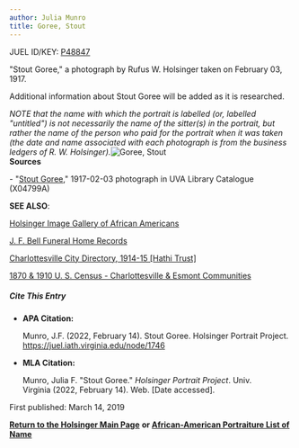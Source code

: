 ```yaml
---
author: Julia Munro
title: Goree, Stout
---
```

JUEL ID/KEY: [P48847](http://juel.iath.virginia.edu/public_person?person=48847 "P48847")

"Stout Goree," a photograph by Rufus W. Holsinger taken on February 03, 1917.

Additional information about Stout Goree will be added as it is researched.

_NOTE that the name with which the portrait is labelled (or, labelled "untitled") is not necessarily the name of the sitter(s) in the portrait, but rather the name of the person who paid for the portrait when it was taken (the date and name associated with each photograph is from the business ledgers of R. W. Holsinger)._![Goree, Stout](https://iiif.lib.virginia.edu/iiif/uva-lib:1045031/full/1000,1337/0/default.jpg "Goree, Stout")    
**Sources**

\- "[Stout Goree](https://search.lib.virginia.edu/catalog/uva-lib:1045031#?c=0&m=0&s=0&cv=0&xywh=452%2C603%2C1986%2C1472 "Goree, Stout")," 1917-02-03 photograph in UVA Library Catalogue (X04799A) 

**SEE ALSO**:

[Holsinger Image Gallery of African Americans](http://rwholsingerphotos.org/images.php "Holsinger Image Gallery of African Americans")

[J. F. Bell Funeral Home Records](http://www2.vcdh.virginia.edu/afam/raceandplace/perl_scripts/funeral_search.html "J. F. Bell Funeral Home Database")

[Charlottesville City Directory, 1914-15 \[Hathi Trust\]](https://catalog.hathitrust.org/Record/101954103 "Charlottesville City Directory, 1914-15") 

[1870 & 1910 U. S. Census - Charlottesville & Esmont Communities](http://www2.vcdh.virginia.edu/afam/raceandplace/census/search_both.html "1870 & 1910 U. S. Census: Charlottesville and Esmont Communities")

##### **Cite This Entry**

*   **APA Citation:**
    
    Munro, J.F. (2022, February 14). Stout Goree. Holsinger Portrait Project. https://juel.iath.virginia.edu/node/1746
    
*   **MLA Citation:**
    
    Munro, Julia F. "Stout Goree." _Holsinger Portrait Project_. Univ. Virginia (2022, February 14). Web. \[Date accessed\].
    

  
First published: March 14, 2019    

[**Return to the Holsinger Main Page**](http://juel.iath.virginia.edu/node/980) **or [African-American Portraiture List of Name](http://juel.iath.virginia.edu/node/996)**